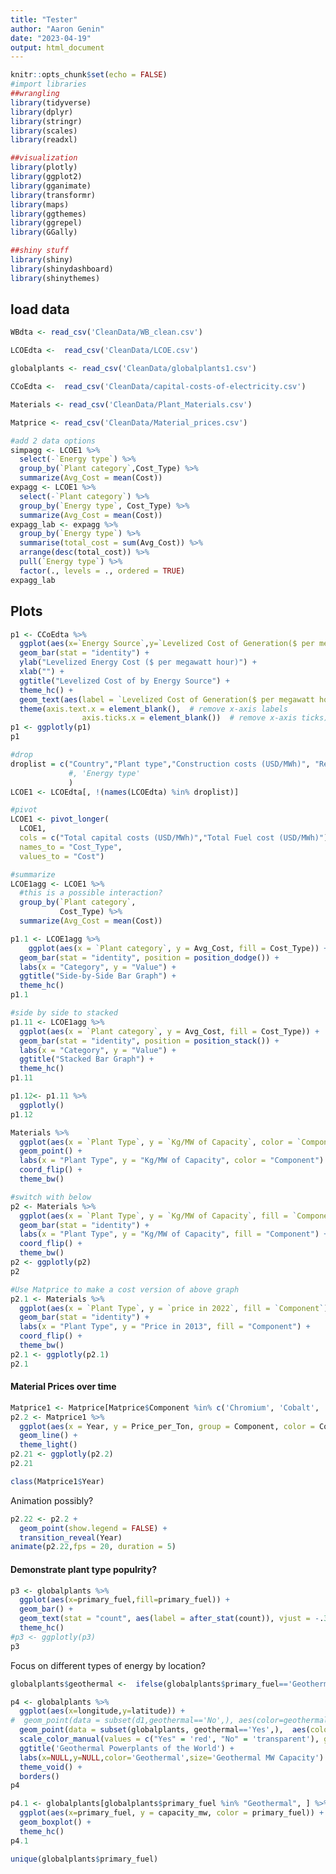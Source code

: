 ```yaml
---
title: "Tester"
author: "Aaron Genin"
date: "2023-04-19"
output: html_document
---
```


```r
knitr::opts_chunk$set(echo = FALSE)
#import libraries
##wrangling
library(tidyverse)
library(dplyr)
library(stringr)
library(scales)
library(readxl)

##visualization
library(plotly)
library(ggplot2)
library(gganimate)
library(transformr)
library(maps)
library(ggthemes)
library(ggrepel)
library(GGally)

##shiny stuff
library(shiny)
library(shinydashboard)
library(shinythemes)

```

## load data

```r
WBdta <- read_csv('CleanData/WB_clean.csv')

LCOEdta <-  read_csv('CleanData/LCOE.csv')

globalplants <- read_csv('CleanData/globalplants1.csv')

CCoEdta <-  read_csv('CleanData/capital-costs-of-electricity.csv')

Materials <- read_csv('CleanData/Plant_Materials.csv')

Matprice <- read_csv('CleanData/Material_prices.csv')
```

```r
#add 2 data options
simpagg <- LCOE1 %>% 
  select(-`Energy type`) %>% 
  group_by(`Plant category`,Cost_Type) %>% 
  summarize(Avg_Cost = mean(Cost))
expagg <- LCOE1 %>% 
  select(-`Plant category`) %>% 
  group_by(`Energy type`, Cost_Type) %>% 
  summarize(Avg_Cost = mean(Cost))
expagg_lab <- expagg %>% 
  group_by(`Energy type`) %>%
  summarise(total_cost = sum(Avg_Cost)) %>%
  arrange(desc(total_cost)) %>%
  pull(`Energy type`) %>%
  factor(., levels = ., ordered = TRUE)
expagg_lab
```



## Plots

```r
p1 <- CCoEdta %>% 
  ggplot(aes(x=`Energy Source`,y=`Levelized Cost of Generation($ per megawatt hour)`,fill=`Energy Source`)) +
  geom_bar(stat = "identity") + 
  ylab("Levelized Energy Cost ($ per megawatt hour)") +
  xlab("") +
  ggtitle("Levelized Cost of by Energy Source") +
  theme_hc() +  
  geom_text(aes(label = `Levelized Cost of Generation($ per megawatt hour)`),vjust = -.2) +
  theme(axis.text.x = element_blank(),  # remove x-axis labels
                axis.ticks.x = element_blank())  # remove x-axis ticks)
p1 <- ggplotly(p1)
p1
```



```r
#drop
droplist = c("Country","Plant type","Construction costs (USD/MWh)", "Refurbishment costs (USD/MWh)", "Decommissioning costs (USD/MWh)", "Operations & maintenance costs (USD/MWh)", 'energy_type'
             #, 'Energy type'
             )
LCOE1 <- LCOEdta[, !(names(LCOEdta) %in% droplist)]

#pivot
LCOE1 <- pivot_longer(
  LCOE1,
  cols = c("Total capital costs (USD/MWh)","Total Fuel cost (USD/MWh)"),
  names_to = "Cost_Type", 
  values_to = "Cost")
```



```r
#summarize
LCOE1agg <- LCOE1 %>% 
  #this is a possible interaction?
  group_by(`Plant category`,
           Cost_Type) %>% 
  summarize(Avg_Cost = mean(Cost))

p1.1 <- LCOE1agg %>% 
    ggplot(aes(x = `Plant category`, y = Avg_Cost, fill = Cost_Type)) +
  geom_bar(stat = "identity", position = position_dodge()) +
  labs(x = "Category", y = "Value") +
  ggtitle("Side-by-Side Bar Graph") +
  theme_hc()
p1.1

```


```r
#side by side to stacked
p1.11 <- LCOE1agg %>% 
  ggplot(aes(x = `Plant category`, y = Avg_Cost, fill = Cost_Type)) +
  geom_bar(stat = "identity", position = position_stack()) +
  labs(x = "Category", y = "Value") +
  ggtitle("Stacked Bar Graph") +
  theme_hc() 
p1.11
```

```r
p1.12<- p1.11 %>% 
  ggplotly()
p1.12
```

```r
Materials %>% 
  ggplot(aes(x = `Plant Type`, y = `Kg/MW of Capacity`, color = `Component`)) +
  geom_point() +
  labs(x = "Plant Type", y = "Kg/MW of Capacity", color = "Component") +
  coord_flip() +
  theme_bw()
```


```r
#switch with below
p2 <- Materials %>% 
  ggplot(aes(x = `Plant Type`, y = `Kg/MW of Capacity`, fill = `Component`)) +
  geom_bar(stat = "identity") +
  labs(x = "Plant Type", y = "Kg/MW of Capacity", fill = "Component") +
  coord_flip() +
  theme_bw()
p2 <- ggplotly(p2)
p2
```


```r
#Use Matprice to make a cost version of above graph
p2.1 <- Materials %>% 
  ggplot(aes(x = `Plant Type`, y = `price in 2022`, fill = `Component`)) +
  geom_bar(stat = "identity") +
  labs(x = "Plant Type", y = "Price in 2013", fill = "Component") +
  coord_flip() +
  theme_bw()
p2.1 <- ggplotly(p2.1)
p2.1
```


#### Material Prices over time

```r
Matprice1 <- Matprice[Matprice$Component %in% c('Chromium', 'Cobalt', 'Copper', 'Manganese', 'Nickel', 'Silicon'), ]
p2.2 <- Matprice1 %>% 
  ggplot(aes(x = Year, y = Price_per_Ton, group = Component, color = Component)) +
  geom_line() +
  theme_light()
p2.21 <- ggplotly(p2.2)
p2.21
```

```r
class(Matprice1$Year)
```


Animation possibly?

```r
p2.22 <- p2.2 +
  geom_point(show.legend = FALSE) +
  transition_reveal(Year)
animate(p2.22,fps = 20, duration = 5)
```

#### Demonstrate plant type populrity?

```r
p3 <- globalplants %>% 
  ggplot(aes(x=primary_fuel,fill=primary_fuel)) +
  geom_bar() +
  geom_text(stat = "count", aes(label = after_stat(count)), vjust = -.3) +
  theme_hc()
#p3 <- ggplotly(p3)
p3
```

Focus on different types of energy by location?

```r
globalplants$geothermal <-  ifelse(globalplants$primary_fuel=='Geothermal','Yes','No')

p4 <- globalplants %>% 
  ggplot(aes(x=longitude,y=latitude)) +
#  geom_point(data = subset(d1,geothermal=='No',), aes(color=geothermal)) + 
  geom_point(data = subset(globalplants, geothermal=='Yes',),  aes(color=geothermal, size=capacity_mw)) +
  scale_color_manual(values = c("Yes" = 'red', "No" = 'transparent'), guide = FALSE)+
  ggtitle('Geothermal Powerplants of the World') +
  labs(x=NULL,y=NULL,color='Geothermal',size='Geothermal MW Capacity') +
  theme_void() +
  borders() 
p4
```


```r
p4.1 <- globalplants[globalplants$primary_fuel %in% "Geothermal", ] %>%
  ggplot(aes(x=primary_fuel, y = capacity_mw, color = primary_fuel)) +
  geom_boxplot() +
  theme_hc()
p4.1
```

```r
unique(globalplants$primary_fuel)
```







